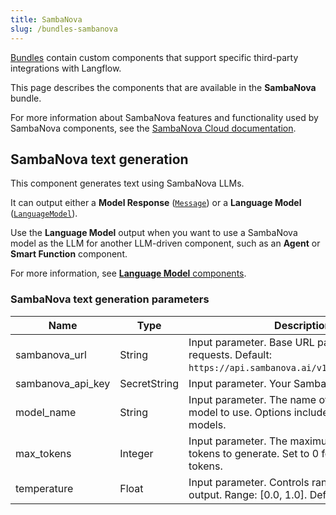 ```yaml
---
title: SambaNova
slug: /bundles-sambanova
---
```



[Bundles](/components-bundle-components) contain custom components that support specific third-party integrations with Langflow.

This page describes the components that are available in the **SambaNova** bundle.

For more information about SambaNova features and functionality used by SambaNova components, see the [SambaNova Cloud documentation](https://cloud.sambanova.ai/).

## SambaNova text generation

This component generates text using SambaNova LLMs.

It can output either a **Model Response** ([`Message`](/data-types#message)) or a **Language Model** ([`LanguageModel`](/data-types#languagemodel)).

Use the **Language Model** output when you want to use a SambaNova model as the LLM for another LLM-driven component, such as an **Agent** or **Smart Function** component.

For more information, see [**Language Model** components](/components-models).

### SambaNova text generation parameters

<PartialParams />

| Name | Type | Description |
|------|------|-------------|
| sambanova_url | String | Input parameter. Base URL path for API requests. Default: `https://api.sambanova.ai/v1/chat/completions`. |
| sambanova_api_key | SecretString | Input parameter. Your SambaNova API Key. |
| model_name | String | Input parameter. The name of the SambaNova model to use. Options include various Llama models. |
| max_tokens | Integer | Input parameter. The maximum number of tokens to generate. Set to 0 for unlimited tokens. |
| temperature | Float | Input parameter. Controls randomness in the output. Range: [0.0, 1.0]. Default: 0.07. |